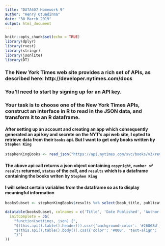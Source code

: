 ```yaml
---
title: "DATA607 Homework 9"
author: "Henry Otuadinma"
date: "30 March 2019"
output: html_document
---
```


```r
knitr::opts_chunk$set(echo = TRUE)
library(dplyr)
library(rvest)
library(stringr)
library(jsonlite)
library(DT)
```

### The New York Times web site provides a rich set of APIs, as described here: http://developer.nytimes.com/docs

### You'll need to start by signing up for an API key.

### Your task is to choose one of the New York Times APIs, construct an interface in R to read in the JSON data, and transform it to an R dataframe.

#### After setting up an account and creating an app which consequently generated an api key and secrete on the NYT's api web site, I opted to retrieve data from their `books` api. But I want to get only books written by `Stephen King`

```r
stephenKingBooks <- read_json("https://api.nytimes.com/svc/books/v3/reviews.json?author=Stephen+King&api-key=hXvzTBpqI15LGK5nhsJWmNASxvBHfbqp", simplifyVector = TRUE)
```

#### The above api call returns a json object containing `copyright`, `number of results` returned, `status` of the call, and `results` which is a dataframe containing the books writen by `Stephen King`

#### I will select certain variables from the dataframe so as to display meaningful information

```r

booksSubset <- stephenKingBooks$results %>% select(book_title, publication_dt, book_author, byline, summary)

```

```r
datatable(booksSubset, colnames = c('Title', 'Date Published', 'Author', 'Byline', 'Summary'), class = 'cell-border stripe', options = list(
  initComplete = JS(
    "function(settings, json) {",
    "$(this.api().table().header()).css({'background-color': '#26868d', 'color': '#fff', 'text-align': 'center !important'});",
    "$(this.api().table().body()).css({'color': '#000', 'text-align': 'center !important'});",
    "}")
))
```